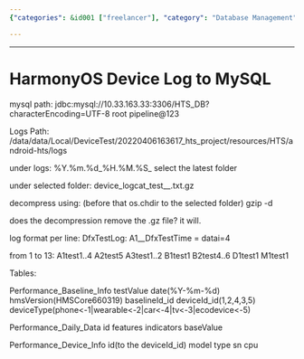 ```yaml
---
{"categories": &id001 ["freelancer"], "category": "Database Management", "date": "2022-07-14 07:47:35", "description": "This article explains how to connect a HarmonyOS device's logs to MySQL, providing the necessary login credentials and log file structure. It also provides guidance on decompressing .gz files and understanding their format for analysis.", "tags": *id001, "title": "HarmonyOS Device Log to MySQL"}

---
```


------

# HarmonyOS Device Log to MySQL

mysql path:
jdbc:mysql://10.33.163.33:3306/HTS_DB?characterEncoding=UTF-8
root
pipeline@123

Logs Path:
/data/data/Local/DeviceTest/20220406163617_hts_project/resources/HTS/android-hts/logs

under logs:
%Y.%m.%d_%H.%M.%S_<serial_number>
select the latest folder

under selected folder:
device_logcat_test_<serial_number>_<unknownInteger>.txt.gz

decompress using: (before that os.chdir to the selected folder)
gzip -d <file>

does the decompression remove the .gz file?
it will.

log format per line:
DfxTestLog: A1<testName>_<testName2_contain_test_serial>_DfxTestTime = <value> datai=4

from 1 to 13:
A1test1..4
A2test5
A3test1..2
B1test1
B2test4..6
D1test1
M1test1

Tables:

Performance_Baseline_Info
testValue date(%Y-%m-%d) hmsVersion(HMSCore660319) baselineId_id deviceId_id(1,2,4,3,5) deviceType(phone<-1|wearable<-2|car<-4|tv<-3|ecodevice<-5)

Performance_Daily_Data
id features indicators baseValue

Performance_Device_Info
id(to the deviceId_id) model type sn cpu





